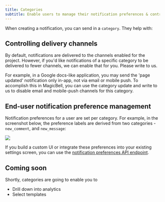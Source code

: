```yaml
---
title: Categories
subtitle: Enable users to manage their notification preferences & control delivery channels
---
```


When creating a notification, you can send in a `category`. They help with:

## Controlling delivery channels

By default, notifications are delivered to the channels enabled for the project.
However, if you'd like notifications of a specific category to be delivered to fewer channels, we can enable that for you. Please write to us.

For example, in a Google docs-like application, you may send the 'page updated' notification only in-app, not via email or mobile push.
To accomplish this in MagicBell, you can use the category update and write to us to disable email and mobile-push channels for this category.

## End-user notification preference management

Notification preferences for a user are set per category.
For example, in the screenshot below, the preference labels are derived from two categories - `new_comment`, and `new_message`:

<img className="full-mobile" src="/docs/uploads/categories_preferences.png" />

If you build a custom UI or integrate these preferences into your existing settings screen, you can use the [notification preferences API endpoint](http://localhost:3000/docs/rest-api/reference#put-preferences).

## Coming soon

Shortly, categories are going to enable you to

- Drill down into analytics
- Select templates
